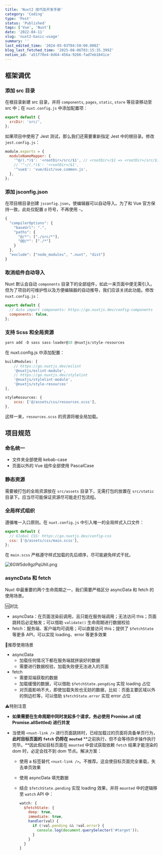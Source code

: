 ```yaml
---
title: 'Nuxt2 技巧及开发手册'
category: 'Coding'
type: 'Post'
status: 'Published'
tags: ['Vue', 'Nuxt']
date: '2022-04-11'
slug: 'nuxt2-basic-usage'
summary: ''
last_edited_time: '2024-05-03T04:50:00.000Z'
blog_last_fetched_time: '2025-08-06T03:15:35.399Z'
notion_id: 'a51f70e4-8d64-456a-9266-fad7eb1841ce'
---
```


## 框架调优

### 添加 src 目录

在根目录新建 src 目录，并将 `components`, `pages`, `static`, `store` 等目录移动至 src 中；在 `nuxt.config.js` 中添加配置项：

```javascript
export default {
  srcDir: 'src/',
};
```

如果项目中使用了 Jest 测试，那么我们还需要重新指定 Jest 中的根目录。修改 `jest.config.js`：

```javascript
module.exports = {
  moduleNameMapper: {
    '^@/(.*)$': '<rootDir>/src/$1', // <rootDir>/$1 => <rootDir>/src/$1
    // '^~/(.*)$': '<rootDir>/$1',
    '^vue$': 'vue/dist/vue.common.js',
  },
};
```

### 添加 jsconfig.json

在项目根目录创建 `jsconfig.json`，使编辑器可以自动导入。为了和 Vue 官方保持一致，此处仅配置 `@` 符号，不再使用 `~`。

```javascript
{
  "compilerOptions": {
    "baseUrl": ".",
    "paths": {
      "@/*": ["./src/*"],
      "@@/*": ["./*"]
    }
  },
  "exclude": ["node_modules", ".nuxt", "dist"]
}
```

### 取消组件自动导入

Nuxt 默认会自动 `components` 目录下的全部组件，如此一来页面中便无需引入。但为了项目的可维护性以及方便编辑器的自动推导，我们应该关闭此功能。修改 `nuxt.config.js`：

```javascript
export default {
  // Auto import components: https://go.nuxtjs.dev/config-components
  components: false,
};
```

### 支持 Scss 和全局资源

```javascript
yarn add -D sass sass-loader@10 @nuxtjs/style-resources
```

在 nuxt.config.js 中添加配置：

```javascript
buildModules: [
    // https://go.nuxtjs.dev/eslint
    '@nuxtjs/eslint-module',
    // https://go.nuxtjs.dev/stylelint
    '@nuxtjs/stylelint-module',
    '@nuxtjs/style-resources'
],

styleResources: {
    scss: ['@/assets/css/resources.scss'],
},
```

这样一来，`resources.scss` 的资源将被全局加载。

## 项目规范

### 命名统一

- 文件夹全部使用 kebab-case
- 页面以外的 Vue 组件全部使用 PascalCase

### 静态资源

需要被打包的全局资源放在 `src/assets` 目录下，无需打包的放置在 `src/static` 目录下。应当尽可能保证资源尽可能走打包流程。

### 全局样式组织

遵循唯一入口原则。在 `nuxt.config.js` 中引入唯一的全局样式入口文件：

```javascript
export default {
  // Global CSS: https://go.nuxtjs.dev/config-css
  css: ['@/assets/css/main.scss'],
};
```

在 `main.scss` 严格遵守样式加载的先后顺序，尽可能避免样式干扰。

![6GW5do9gzPqUhlI.png](https://cdn.sa.net/2024/03/15/6GW5do9gzPqUhlI.png)

### asyncData 和 fetch

Nuxt 中最重要的两个生命周期之一，我们需要严格区分 asyncData 和 fetch 的使用场景。

🆚对比

- asyncData：在页面渲染前调用，且只能在服务端调用；无法访问 this；页面跳转后必定触发；可以借助 `validate()` 生命周期进行数据校验
- fetch：服务端、客户端均可调用；可以直接访问 this；提供了 `$fetchState` 等更多 API，可以实现 loading、error 等更多效果

🔑推荐使用场景

- asyncData
  - 加载任何情况下都在服务端就拼装好的数据
  - 需要进行数据校验，加载失败便无法进入的页面
- fetch
  - 需要双端获取的数据
  - 加载缓慢的数据，可以借助 `$fetchState.pengding` 实现 loading 占位
  - 对页面影响不大，即使加载失败也无妨的数据，比如：页面主要区域以外的侧边栏等，可以借助 `$fetchState.error` 实现 error 占位

⚠️特别注意

- **如果需要在生命周期中同时发起多个请求，务必使用 Promise.all (或 Promise.allSettled) 进行并发**
- 当使用 `<nuxt-link />` 进行页面跳转时，已经加载过的页面将具备单页行为，**此时目标页面的** **`fetch`** **仍将在** **`mouted`** **之前执行，但不会等待异步操作执行完毕。**因此假如目标页面在 `mounted` 中尝试获取依赖 `fetch` 结果才能渲染的 dom 时，必定会找不到 dom 节点。解决方案：

  - 使用 a 标签替代 `<nuxt-link />`。不推荐。这会使目标页面完全重载，失去单页效果
  - 使用 asyncData 填充数据
  - 结合 `$fetchState.pending` 实现 loading 效果，并将 `mounted` 中的逻辑移至 `watch` API 中：

    ```javascript
    watch: {
      $fetchState: {
        deep: true,
        immediate: true,
        handler(val) {
          if (!val.pending && !val.error) {
            console.log(document.querySelector('#target'));
          }
        }
      }
    }
    ```
